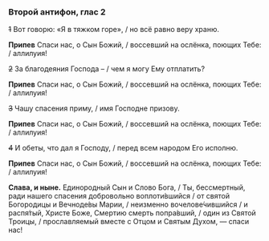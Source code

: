 ### Второй антифон, глас 2

~~1~~ Вот говорю: «Я в тяжком горе», / но всё равно веру храню.

**Припев** Спаси нас, о Сын Божий, / воссевший на ослёнка, поющих Тебе: / аллилуия!

~~2~~ За благодеяния Господа – / чем я могу Ему отплатить?

**Припев** Спаси нас, о Сын Божий, / воссевший на ослёнка, поющих Тебе: / аллилуия!

~~3~~ Чашу спасения приму, / имя Господне призову.

**Припев** Спаси нас, о Сын Божий, / воссевший на ослёнка, поющих Тебе: / аллилуия!

~~4~~ И обеты, что дал я Господу, / перед всем народом Его исполню.

**Припев** Спаси нас, о Сын Божий, / воссевший на ослёнка, поющих Тебе: / аллилуия!

**Слава, и ныне.** Единородный Сын и Слово Бога, / Ты, бессмертный, ради нашего спасения добровольно воплоти́вшийся / от святой Богородицы и Вечноде́вы Марии, / неизменно вочелове́чившийся / и распя́тый, Христе Боже, Смертию смерть попра́вший, / один из Святой Троицы, / прославляемый вместе с Отцом и Святым Духом, — спаси нас!
